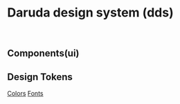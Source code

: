 
<Meta title="Introduction" />

# Daruda design system (dds)

<br />

## Components(ui)

## Design Tokens

[Colors](https://6779addaee273bbd1faef48a-iaveaybdci.chromatic.com/?path=/story/colors-colors--introduction)
[Fonts](https://6779addaee273bbd1faef48a-iaveaybdci.chromatic.com/?path=/story/fonts-fonts--introduction)
